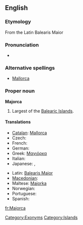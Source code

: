 ==English==
{{wikipedia}}

===Etymology===
From the Latin Balearis Maior

===Pronunciation===
* {{IPA|/məˈjɔɹ.kə/}}

===Alternative spellings===
* [[Mallorca]]

===Proper noun===
'''Majorca'''

# Largest of the [[Balearic Islands]].

====Translations====
{{trans-top|island}}
* [[Catalan]]: [[Mallorca]]
* Czech: {{t-|cs|Mallorca|f}}
* French: {{t+|fr|Majorque}}
* German: {{t+|de|Mallorca|n}}
* Greek: [[Μαγιόρκα]]
* Italian: {{t-|it|Maiorca|f}}
* Japanese: {{t-|ja|マジョルカ島|tr=majorukatō}}, {{t-|ja|マリョルカ島|tr=maryorukatō}}
{{trans-mid}}
* Latin: [[Balearis Maior]]
* [[Macedonian]]: {{t|mk|Мајорка|f|tr=Majórka|xs=Macedonian}}
* Maltese: [[Majorka]]
* Norwegian: {{t-|no|Mallorca}}
* Portuguese: {{t-|pt|Maiorca}}
* Spanish: {{t+|es|Mallorca|f}}
{{trans-bottom}}

[[Category:Exonyms]]
[[Category:Islands]]

[[fr:Majorca]]